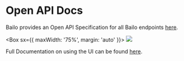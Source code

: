

# Open API Docs

Bailo provides an Open API Specification for all Bailo endpoints [here](/docs/api).

<Box sx={{ maxWidth: '75%', margin: 'auto' }}>
  <Image src={bailoSwaggerDocs} />
</Box>

Full Documentation on using the UI can be found [here](https://swagger.io/tools/swagger-ui/).


